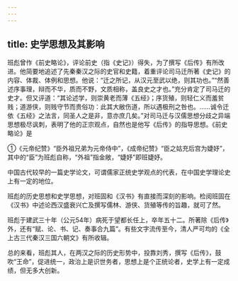 ```yaml
---
---
---
```

title: 史学思想及其影响
---



班彪曾作《前史略论》，评论前史（指《史记》）得失，为了撰写《后传》有所改进。他简要地追述了先秦秦汉之际的史官和史籍，着重评论司马迁所著《史记》的内容、体裁、体例和思想。他说：“迁之所记，从汉元至武以绝，则其功也。”“然善述序事理，辩而不华，质而不野，文质相称，盖良史之才也。”充分肯定了司马迁的史才。但又评道：“其论述学，则崇黄老而薄《五经》；序货殖，则轻仁义而羞贫贱；道游侠，则贱守节而贵俗功：此其大敝伤道，所以遇极刑之咎也。……诚令迁依《五经》之法言，同圣人之是非，意亦庶几矣。”对司马迁与汉儒思想分歧之异端思想极尽讽刺，表明了他的正宗观点，自然也是他写《后传》的指导思想。《前史略论》是

①《元帝纪赞》“臣外祖兄弟为元帝侍中”，《成帝纪赞》“臣之姑充后宫为婕妤”，其中的“臣”为班彪自称，“外祖”指金敞，“婕妤”即班婕妤。

中国古代较早的一篇史学论文，可谓儒家正统史学观点的代表，在中国史学理论史上有一定的地位。

班彪的历史思想和史学思想，对班固和《汉书》有直接而深刻的影响。检阅班固在《汉书》中述论西汉盛衰兴亡及撰写儒林、游侠、货殖等传的旨趣，就可了然。

班彪于建武三十年（公元54年）病死于望都长任上，卒年五十二。所著除《后传》外，还有“赋、论、书、记、奏事合九篇”。有些文字流传至今，清人严可均的《全上古三代秦汉三国六朝文》有所收辑。

总的来看，班彪其人，在两汉之际的历史形势中，投靠刘秀，撰写《后传》，鼓吹“王命”，促进统一，政治上是识世务者，思想上是个正统论者，史学上有一定成绩，但无多大创新。